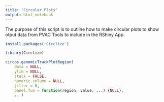 ```yaml
---
title: "Circular Plots"
output: html_notebook
---
```


The purpose of this script is to outline how to make circular plots to show otput data from PVAC Tools to include in the RShiny App.
```r
install.packages('Circlize')
```

```r
library(Circlize)
```


```r
circos.genomicTrackPlotRegion(
    data = NULL,
    ylim = NULL,
    stack = FALSE,
    numeric.column = NULL,
    jitter = 0,
    panel.fun = function(region, value, ...) {NULL},
    ...)
```


